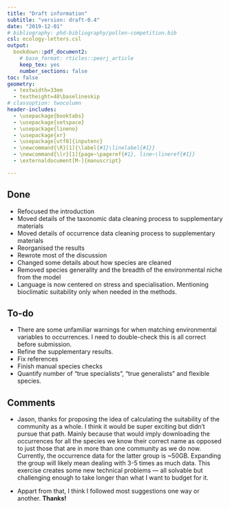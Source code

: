 ```yaml
---
title: "Draft information"
subtitle: "version: draft-0.4"
date: "2019-12-01"
# bibliography: phd-bibliography/pollen-competition.bib
csl: ecology-letters.csl
output:
  bookdown::pdf_document2:
    # base_format: rticles::peerj_article
    keep_tex: yes
    number_sections: false
toc: false
geometry: 
  - textwidth=33em
  - textheight=48\baselineskip
# classoption: twocolumn
header-includes:
  - \usepackage{booktabs}
  - \usepackage{setspace}
  - \usepackage{lineno}
  - \usepackage{xr}
  - \usepackage[utf8]{inputenc}
  - \newcommand{\R}[1]{\label{#1}\linelabel{#1}}
  - \newcommand{\lr}[1]{page~\pageref{#1}, line~\lineref{#1}}
  - \externaldocument[M-]{manuscript}

---
```


\onehalfspacing

## Done

* Refocused the introduction
* Moved details of the taxonomic data cleaning process to supplementary materials
* Moved details of occurrence data cleaning process to supplementary materials
* Reorganised the results
* Rewrote most of the discussion
* Changed some details about how species are cleaned
* Removed species generality and the breadth of the environmental niche from the model
* Language is now centered on stress and specialisation. Mentioning bioclimatic suitability only when needed in the methods.

## To-do

* There are some unfamiliar warnings for when matching environmental variables to occurrences. I need to double-check this is all correct before submission. 
* Refine the supplementary results. 
* Fix references
* Finish manual species checks
* Quantify number of "true specialists", "true generalists" and flexible species.

## Comments

* Jason, thanks for proposing the idea of calculating the suitability of the community as a whole. I think it would be super exciting but didn't pursue that path. Mainly because that would imply downloading the occurrences for all the species we know their correct name as opposed to just those that are in more than one community as we do now. Currently, the occurrence data for the latter group is ~50GB. Expanding the group will likely mean dealing with 3-5 times as much data. This exercise creates some new technical problems — all solvable but challenging enough to take longer than what I want to budget for it. 

* Appart from that, I think I followed most suggestions one way or another. **Thanks!**
